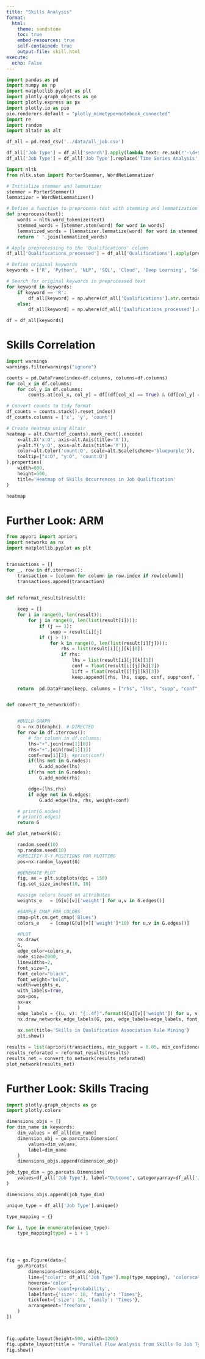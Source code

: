 ```yaml
---
title: "Skills Analysis"
format:
  html:
    theme: sandstone
    toc: true
    embed-resources: true
    self-contained: true
    output-file: skill.html
execute: 
  echo: False
---
```


```python
import pandas as pd
import numpy as np
import matplotlib.pyplot as plt
import plotly.graph_objects as go
import plotly.express as px
import plotly.io as pio
pio.renderers.default = "plotly_mimetype+notebook_connected"
import re
import random
import altair as alt
```

```python
df_all = pd.read_csv('../data/all_job.csv')

df_all['Job Type'] = df_all['search'].apply(lambda text: re.sub(r'-\d+$', '', text).replace('-', ' ').title())
df_all['Job Type'] = df_all['Job Type'].replace('Time Series Analysis', 'Time Series')
```

```python
import nltk
from nltk.stem import PorterStemmer, WordNetLemmatizer

# Initialize stemmer and lemmatizer
stemmer = PorterStemmer()
lemmatizer = WordNetLemmatizer()

# Define a function to preprocess text with stemming and lemmatization
def preprocess(text):
    words = nltk.word_tokenize(text)
    stemmed_words = [stemmer.stem(word) for word in words]
    lemmatized_words = [lemmatizer.lemmatize(word) for word in stemmed_words]
    return ' '.join(lemmatized_words)

# Apply preprocessing to the 'Qualifications' column
df_all['Qualifications_processed'] = df_all['Qualifications'].apply(preprocess)

# Define original keywords
keywords = ['R', 'Python', 'NLP', 'SQL', 'Cloud', 'Deep Learning', 'Solidity', 'Visualization', 'Optimization', 'Financial']

# Search for original keywords in preprocessed text
for keyword in keywords:
    if keyword == 'R':
        df_all[keyword] = np.where(df_all['Qualifications'].str.contains(r'\bR\b'), True, False)
    else:
        df_all[keyword] = np.where(df_all['Qualifications_processed'].str.contains(preprocess(keyword), case=False), True, False)
```

```python
df = df_all[keywords]
```
# Skills Correlation
```python
import warnings
warnings.filterwarnings("ignore")

counts = pd.DataFrame(index=df.columns, columns=df.columns)
for col_x in df.columns:
    for col_y in df.columns:
        counts.at[col_x, col_y] = df[(df[col_x] == True) & (df[col_y] == True)].shape[0]

# Convert counts to tidy format
df_counts = counts.stack().reset_index()
df_counts.columns = ['x', 'y', 'count']

# Create heatmap using Altair
heatmap = alt.Chart(df_counts).mark_rect().encode(
    x=alt.X('x:O', axis=alt.Axis(title='X')),
    y=alt.Y('y:O', axis=alt.Axis(title='Y')),
    color=alt.Color('count:Q', scale=alt.Scale(scheme='bluepurple')),
    tooltip=["x:O", "y:O", 'count:Q']
).properties(
    width=600,
    height=600,
    title='Heatmap of Skills Occurrences in Job Qualification'
)

heatmap
```

# Further Look: ARM
```python
from apyori import apriori
import networkx as nx
import matplotlib.pyplot as plt


transactions = []
for _, row in df.iterrows():
    transaction = [column for column in row.index if row[column]]
    transactions.append(transaction)
    
```

```python
def reformat_results(result):

    keep = []
    for i in range(0, len(result)):
        for j in range(0, len(list(result[i]))):
            if (j == 1):
                supp = result[i][j]
            if (j > 1):
                for k in range(0, len(list(result[i][j]))):
                    rhs = list(result[i][j][k][0])
                    if rhs:
                        lhs = list(result[i][j][k][1])
                        conf = float(result[i][j][k][2])
                        lift = float(result[i][j][k][3])
                        keep.append([rhs, lhs, supp, conf, supp*conf, lift])
    
    return  pd.DataFrame(keep, columns = ["rhs", "lhs", "supp", "conf", "supp x conf", "lift"])


def convert_to_network(df):


    #BUILD GRAPH
    G = nx.DiGraph()  # DIRECTED
    for row in df.iterrows():
        # for column in df.columns:
        lhs="+".join(row[1][0])
        rhs="+".join(row[1][1])
        conf=row[1][3]; #print(conf)
        if(lhs not in G.nodes): 
            G.add_node(lhs)
        if(rhs not in G.nodes): 
            G.add_node(rhs)

        edge=(lhs,rhs)
        if edge not in G.edges:
            G.add_edge(lhs, rhs, weight=conf)

    # print(G.nodes)
    # print(G.edges)
    return G

def plot_network(G):

    random.seed(10)
    np.random.seed(10)
    #SPECIFIY X-Y POSITIONS FOR PLOTTING
    pos=nx.random_layout(G)

    #GENERATE PLOT
    fig, ax = plt.subplots(dpi = 150)
    fig.set_size_inches(10, 10)

    #assign colors based on attributes
    weights_e 	= [G[u][v]['weight'] for u,v in G.edges()]

    #SAMPLE CMAP FOR COLORS 
    cmap=plt.cm.get_cmap('Blues')
    colors_e 	= [cmap(G[u][v]['weight']*10) for u,v in G.edges()]

    #PLOT
    nx.draw(
    G,
    edge_color=colors_e,
    node_size=2000,
    linewidths=2,
    font_size=7,
    font_color="black",
    font_weight="bold",
    width=weights_e,
    with_labels=True,
    pos=pos,
    ax=ax
    )
    edge_labels = {(u, v): "{:.4f}".format(G[u][v]['weight']) for u, v in G.edges()}
    nx.draw_networkx_edge_labels(G, pos, edge_labels=edge_labels, font_size=8)
    
    ax.set(title='Skills in Qualification Association Rule Mining')
    plt.show()
```

```python
results = list(apriori(transactions, min_support = 0.05, min_confidence = 0.05, min_length = 1, max_length = 5))
results_reforated = reformat_results(results)
results_net = convert_to_network(results_reforated)
plot_network(results_net)
```

# Further Look: Skills Tracing
```python
import plotly.graph_objects as go
import plotly.colors

dimensions_objs = []
for dim_name in keywords:
    dim_values = df_all[dim_name]
    dimension_obj = go.parcats.Dimension(
        values=dim_values,
        label=dim_name
    )
    dimensions_objs.append(dimension_obj)

job_type_dim = go.parcats.Dimension(
    values=df_all['Job Type'], label="Outcome", categoryarray=df_all['Job Type'].unique().astype(str),
)

dimensions_objs.append(job_type_dim)

unique_type = df_all['Job Type'].unique()

type_mapping = {}

for i, type in enumerate(unique_type):
    type_mapping[type] = i + 1




fig = go.Figure(data=[
    go.Parcats(
        dimensions=dimensions_objs,
        line={"color": df_all['Job Type'].map(type_mapping), 'colorscale': 'Spectral'},
        hoveron='color',
        hoverinfo='count+probability',
        labelfont={'size': 18, 'family': 'Times'},
        tickfont={'size': 16, 'family': 'Times'},
        arrangement='freeform',
    )
])



fig.update_layout(height=500, width=1200)
fig.update_layout(title = "Parallel Flow Analysis from Skills To Job Type")
fig.show()
```

